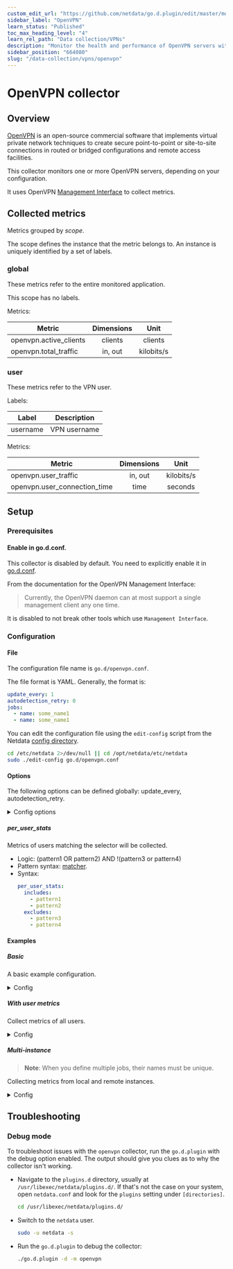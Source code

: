 ```yaml
---
custom_edit_url: "https://github.com/netdata/go.d.plugin/edit/master/modules/openvpn/README.md"
sidebar_label: "OpenVPN"
learn_status: "Published"
toc_max_heading_level: "4"
learn_rel_path: "Data collection/VPNs"
description: "Monitor the health and performance of OpenVPN servers with zero configuration, per-second metric granularity, and interactive visualizations."
sidebar_position: "664080"
slug: "/data-collection/vpns/openvpn"
---
```

# OpenVPN collector

## Overview

[OpenVPN](https://openvpn.net/) is an open-source commercial software that implements virtual private network
techniques to create secure point-to-point or site-to-site connections in routed or bridged configurations and remote
access facilities.

This collector monitors one or more OpenVPN servers, depending on your configuration.

It uses OpenVPN [Management Interface](https://openvpn.net/community-resources/management-interface/) to collect
metrics.

## Collected metrics

Metrics grouped by *scope*.

The scope defines the instance that the metric belongs to. An instance is uniquely identified by a set of labels.

### global

These metrics refer to the entire monitored application.

This scope has no labels.

Metrics:

| Metric                 | Dimensions |    Unit    |
|------------------------|:----------:|:----------:|
| openvpn.active_clients |  clients   |  clients   |
| openvpn.total_traffic  |  in, out   | kilobits/s |

### user

These metrics refer to the VPN user.

Labels:

| Label    | Description  |
|----------|--------------|
| username | VPN username |

Metrics:

| Metric                       | Dimensions |    Unit    |
|------------------------------|:----------:|:----------:|
| openvpn.user_traffic         |  in, out   | kilobits/s |
| openvpn.user_connection_time |    time    |  seconds   |

## Setup

### Prerequisites

#### Enable in go.d.conf.

This collector is disabled by default. You need to explicitly enable it
in [go.d.conf](https://github.com/netdata/go.d.plugin/blob/master/config/go.d.conf).

From the documentation for the OpenVPN Management Interface:
> Currently, the OpenVPN daemon can at most support a single management client any one time.

It is disabled to not break other tools which use `Management Interface`.

### Configuration

#### File

The configuration file name is `go.d/openvpn.conf`.

The file format is YAML. Generally, the format is:

```yaml
update_every: 1
autodetection_retry: 0
jobs:
  - name: some_name1
  - name: some_name1
```

You can edit the configuration file using the `edit-config` script from the
Netdata [config directory](/docs/configuring/configuration#the-netdata-config-directory).

```bash
cd /etc/netdata 2>/dev/null || cd /opt/netdata/etc/netdata
sudo ./edit-config go.d/openvpn.conf
```

#### Options

The following options can be defined globally: update_every, autodetection_retry.

<details>
<summary>Config options</summary>

|        Name         | Description                                                                       |    Default     | Required |
|:-------------------:|-----------------------------------------------------------------------------------|:--------------:|:--------:|
|    update_every     | Data collection frequency.                                                        |       1        |          |
| autodetection_retry | Re-check interval in seconds. Zero means not to schedule re-check.                |       0        |          |
|       address       | Server address in IP:PORT format.                                                 | 127.0.0.1:7505 |   yes    |
|   per_user_stats    | User selector. Determines which user metrics will be collected.                   |                |          |
|   connect_timeout   | Connection timeout in seconds. The timeout includes name resolution, if required. |       2        |          |
|    read_timeout     | Read timeout in seconds. Sets deadline for read calls.                            |       2        |          |
|    write_timeout    | Write timeout in seconds. Sets deadline for write calls.                          |       2        |          |

</details>

##### per_user_stats

Metrics of users matching the selector will be collected.

- Logic: (pattern1 OR pattern2) AND !(pattern3 or pattern4)
- Pattern syntax: [matcher](https://github.com/netdata/go.d.plugin/tree/master/pkg/matcher#supported-format).
- Syntax:
  ```yaml
  per_user_stats:
    includes:
      - pattern1
      - pattern2
    excludes:
      - pattern3
      - pattern4
  ```

#### Examples

##### Basic

A basic example configuration.
<details>
<summary>Config</summary>

```yaml
jobs:
  - name: local
    address: 127.0.0.1:7505
```

</details>

##### With user metrics

Collect metrics of all users.
<details>
<summary>Config</summary>

```yaml
jobs:
  - name: local
    address: 127.0.0.1:7505
    per_user_stats:
      includes:
        - "* *"
```

</details>

##### Multi-instance

> **Note**: When you define multiple jobs, their names must be unique.

Collecting metrics from local and remote instances.

<details>
<summary>Config</summary>

```yaml
jobs:
  - name: local
    address: 127.0.0.1:7505

  - name: remote
    address: 203.0.113.0:7505
```

</details>

## Troubleshooting

### Debug mode

To troubleshoot issues with the `openvpn` collector, run the `go.d.plugin` with the debug option enabled. The output
should give you clues as to why the collector isn't working.

- Navigate to the `plugins.d` directory, usually at `/usr/libexec/netdata/plugins.d/`. If that's not the case on
  your system, open `netdata.conf` and look for the `plugins` setting under `[directories]`.

  ```bash
  cd /usr/libexec/netdata/plugins.d/
  ```

- Switch to the `netdata` user.

  ```bash
  sudo -u netdata -s
  ```

- Run the `go.d.plugin` to debug the collector:

  ```bash
  ./go.d.plugin -d -m openvpn
  ```
